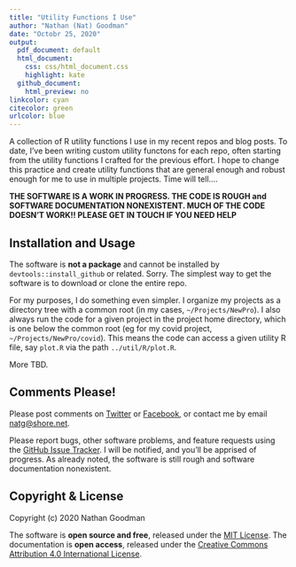 ```yaml
---
title: "Utility Functions I Use"
author: "Nathan (Nat) Goodman"
date: "Octobr 25, 2020"
output:
  pdf_document: default
  html_document:
    css: css/html_document.css
    highlight: kate
  github_document:
    html_preview: no
linkcolor: cyan
citecolor: green
urlcolor: blue
---
```

<!-- README.md is generated from README.Rmd. Please edit that file -->

A collection of R utility functions I use in my recent repos and blog posts. To date, I've been writing custom utility functons for each repo, often starting from the utility functions I crafted for the previous effort. I hope to change this practice and create utility functions that are general enough and robust enough for me to use in multiple projects. Time will tell....

**THE SOFTWARE IS A WORK IN PROGRESS. THE CODE IS ROUGH and SOFTWARE DOCUMENTATION NONEXISTENT. MUCH OF THE CODE DOESN'T WORK!! PLEASE GET IN TOUCH IF YOU NEED HELP**

## Installation and Usage

The software is **not a package** and cannot be installed by `devtools::install_github` or related. Sorry. The simplest way to get the software is to download or clone the entire repo.

For my purposes, I do something even simpler. I organize my projects as a directory tree with a common root (in my cases, `~/Projects/NewPro`). I also always run the code for a given project in the project home directory, which is one below the common root (eg for my covid project, `~/Projects/NewPro/covid`). This means the code can access a given utility R file, say `plot.R` via the path `../util/R/plot.R`. 

More TBD.

## Comments Please!

Please post comments on [Twitter](https://twitter.com/gnatgoodman) or [Facebook](https://www.facebook.com/nathan.goodman.3367), or contact me by email [natg@shore.net](mailto:natg@shore.net). 

Please report bugs, other software problems, and feature requests using the [GitHub Issue Tracker](https://github.com/natgoodman/util/issues). I will be notified, and you'll be apprised of progress. As already noted, the software is still rough and software documentation nonexistent.

## Copyright & License

Copyright (c) 2020 Nathan Goodman

The software is **open source and free**, released under the [MIT License](https://opensource.org/licenses/MIT). The documentation is **open access**, released under the [Creative Commons Attribution 4.0 International License](https://creativecommons.org/licenses/by/4.0).
